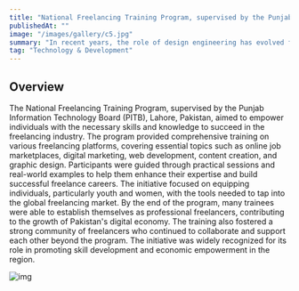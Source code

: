 ```yaml
---
title: "National Freelancing Training Program, supervised by the Punjab Information Technology Board, Lahore, Pakistan"
publishedAt: ""
image: "/images/gallery/c5.jpg"
summary: "In recent years, the role of design engineering has evolved from a specialized niche to a critical component in the development of innovative products and solutions."
tag: "Technology & Development"
---
```



## Overview

The National Freelancing Training Program, supervised by the Punjab Information Technology Board (PITB), Lahore, Pakistan, aimed to empower individuals with the necessary skills and knowledge to succeed in the freelancing industry. The program provided comprehensive training on various freelancing platforms, covering essential topics such as online job marketplaces, digital marketing, web development, content creation, and graphic design. Participants were guided through practical sessions and real-world examples to help them enhance their expertise and build successful freelance careers. The initiative focused on equipping individuals, particularly youth and women, with the tools needed to tap into the global freelancing market. By the end of the program, many trainees were able to establish themselves as professional freelancers, contributing to the growth of Pakistan's digital economy. The training also fostered a strong community of freelancers who continued to collaborate and support each other beyond the program. The initiative was widely recognized for its role in promoting skill development and economic empowerment in the region.

![img](/images/gallery/c5.jpg)
